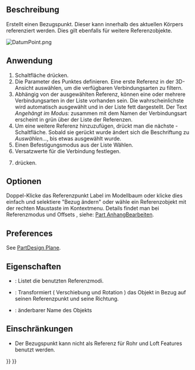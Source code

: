 <languages/>

{{Docnav/de
|[[PartDesign_Line/de|Bezugslinie erzeugen]]
|[[PartDesign_CoordinateSystem/de|Koordinatensystem]]
|[[PartDesign_Workbench/de|PartDesign]]
|IconL=PartDesign_Line.svg‎
|IconR=PartDesign_CoordinateSystem.svg
|IconC=Workbench_PartDesign.svg
}}

{{GuiCommand/de
|Name=PartDesign Point
|Name/de=PartDesign Bezugspunkt erstellen
|MenuLocation=Part Design → Bezugselement erstellen → Bezugspunkt erstellen
|Workbenches=[[PartDesign_Workbench/de|PartDesign]]
|Version=0.17
|SeeAlso=[[PartDesign_Line/de|PartDesign Bezugslinie]], [[PartDesign_Plane/de|PartDesign Bezugsebene]]
}}

<span id="Description"></span>
==Beschreibung==

Erstellt einen Bezugspunkt. Dieser kann innerhalb des aktuellen Körpers referenziert werden. Dies gilt ebenfalls für weitere Referenzobjekte.

[[File:DatumPoint.png]]
{{Caption|Ein Referenzpunkt, der mit einem Offset von {{Value|2}} in Z Richtung die Kugel am Z Scheitelpunkt referenziert.}}

<span id="Usage"></span>
==Anwendung==

# Schaltfläche {{Button|[[Image:PartDesign_Point.svg|24px]] '''Bezugspunkt erstellent'''}} drücken.
# Die Parameter des Punktes definieren. Eine erste Referenz in der 3D-Ansicht auswählen, um die verfügbaren Verbindungsarten zu filtern. 
# Abhängig von der ausgewählten Referenz, können eine oder mehrere Verbindungsarten in der Liste vorhanden sein. Die wahrscheinlichste wird automatisch ausgewählt und in der Liste fett dargestellt. Der Text ''Angehängt im Modus: '' zusammen mit dem Namen der Verbindungsart erscheint in grün über der Liste der Referenzen.
# Um eine weitere Referenz hinzuzufügen, drückt man die nächste {{Button|Referenz}}-Schaltfläche. Sobald sie gerückt wurde ändert sich die Beschriftung zu ''Auswählen...'', bis etwas ausgewählt wurde.
# Einen Befestigungsmodus aus der Liste Wählen.
# Versatzwerte für die Verbindung festlegen.
# {{Button|OK}} drücken.

<span id="Options"></span>
==Optionen==

Doppel-Klicke das Referenzpunkt Label im Modellbaum oder klicke dies einfach und selektiere "Bezug ändern" oder wähle ein Referenzobjekt mit der rechten Maustaste im Kontextmenu. Details findet man bei Referenzmodus und Offsets , siehe: [[Part EditAttachment/de|Part AnhangBearbeiten]].

==Preferences==

See [[PartDesign_Plane#Preferences|PartDesign Plane]].

<span id="Properties"></span>
==Eigenschaften==

* {{PropertyData/de|MapMode}}: Listet die benutzten Referenzmodi.
* {{PropertyData/de|Attachment Offset}}: Transformiert ( Verschiebung und Rotation ) das Objekt in Bezug auf seinen Referenzpunkt und seine Richtung.
* {{PropertyData/de|Label}}: änderbarer Name des Objekts

<span id="Limitations"></span>
==Einschränkungen==

* Der Bezugspunkt kann nicht als Referenz für Rohr und Loft Features benutzt werden.


{{Docnav/de
|[[PartDesign_Line/de|Bezugslinie erzeugen]]
|[[PartDesign_CoordinateSystem/de|Koordinatensystem]]
|[[PartDesign_Workbench/de|PartDesign]]
|IconL=PartDesign_Line.svg‎
|IconR=PartDesign_CoordinateSystem.svg
|IconC=Workbench_PartDesign.svg
}}

{{PartDesign Tools navi{{#translation:}}}}
{{Userdocnavi{{#translation:}}}}